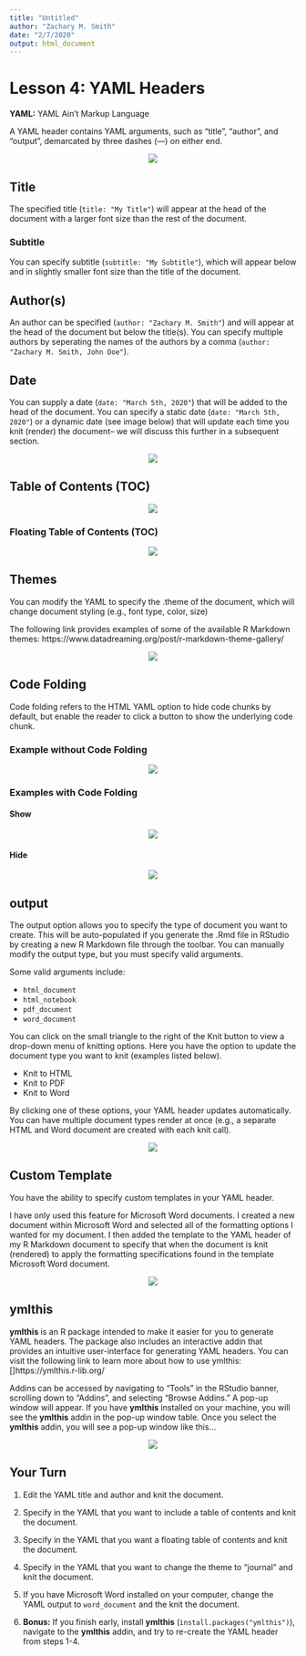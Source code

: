 ```yaml
---
title: "Untitled"
author: "Zachary M. Smith"
date: "2/7/2020"
output: html_document
---
```


# Lesson 4: YAML Headers

__YAML:__ YAML Ain’t Markup Language

A YAML header contains YAML arguments, such as "title", "author", and "output", demarcated by three dashes (---) on either end.

<center>
![](images/rmarkdown/yaml_1.png)
</center>

## Title

The specified title (`title: "My Title"`) will appear at the head of the document with a larger font size than the rest of the document.

### Subtitle

You can specify subtitle (`subtitle: "My Subtitle"`), which will appear below and in slightly smaller font size than the title of the document.

## Author(s)

An author can be specified (`author: "Zachary M. Smith"`) and will appear at the head of the document but below the title(s). You can specify multiple authors by seperating the names of the authors by a comma (`author: "Zachary M. Smith, John Doe"`).

## Date

You can supply a date (`date: "March 5th, 2020"`) that will be added to the head of the document. You can specify a static date (`date: "March 5th, 2020"`) or a dynamic date (see image below) that will update each time you knit (render) the document-- we will discuss this further in a subsequent section.

<center>
![](images/rmarkdown/yaml_dynamic-date.png)
</center>

## Table of Contents (TOC)

<center>
![](images/rmarkdown/yaml_2.png)
</center>

### Floating Table of Contents (TOC)

<center>
![](images/rmarkdown/yaml_3.png)
</center>

## Themes

You can modify the YAML to specify the .theme of the document, which will change document styling (e.g., font type, color, size)

The following link provides examples of some of the available R Markdown themes: https://www.datadreaming.org/post/r-markdown-theme-gallery/


<center>
![](images/rmarkdown/yaml_4.png)
</center>

## Code Folding

Code folding refers to the HTML YAML option to hide code chunks by default, but enable the reader to click a button to show the underlying code chunk.

### Example without Code Folding

<center>
![](images/rmarkdown/folding_non.png)
</center>

### Examples with Code Folding

#### Show

<center>
![](images/rmarkdown/folding_show.png)
</center>

#### Hide

<center>
![](images/rmarkdown/folding_hide.png)
</center>

## output

The output option allows you to specify the type of document you want to create. This will be auto-populated if you generate the .Rmd file in RStudio by creating a new R Markdown file through the toolbar. You can manually modify the output type, but you must specify valid arguments.

Some valid arguments include:

* `html_document`
* `html_notebook`
* `pdf_document`
* `word_document`

You can click on the small triangle to the right of the Knit button to view a drop-down menu of knitting options. Here you have the option to update the document type you want to knit (examples listed below).

* Knit to HTML
* Knit to PDF
* Knit to Word

By clicking one of these options, your YAML header updates automatically. You can have multiple document types render at once (e.g., a separate HTML and Word document are created with each knit call).  

<center>
![](images/rmarkdown/yaml-two-outputs.png)
</center>

## Custom Template

You have the ability to specify custom templates in your YAML header. 

I have only used this feature for Microsoft Word documents. I created a new document within Microsoft Word and selected all of the formatting options I wanted for my document. I then added the template to the YAML header of my R Markdown document to specify that when the document is knit (rendered) to apply the formatting specifications found in the template Microsoft Word document.

<center>
![](images/rmarkdown/yaml_word-template.png)
</center>

## ymlthis

__ymlthis__ is an R package intended to make it easier for you to generate YAML headers. The package also includes an interactive addin that provides an intuitive user-interface for generating YAML headers. You can visit the following link to learn more about how to use ymlthis: []https://ymlthis.r-lib.org/

Addins can be accessed by navigating to "Tools" in the RStudio banner, scrolling down to "Addins", and selecting "Browse Addins." A pop-up window will appear. If you have __ymlthis__ installed on your machine, you will see the __ymlthis__ addin in the pop-up window table. Once you select the __ymlthis__ addin, you will see a pop-up window like this...

<center>
![](images/rmarkdown/ymlthis_popup.png)
</center>

## Your Turn

1. Edit the YAML title and author and knit the document.
2. Specify in the YAML that you want to include a table of contents and knit the document.
3. Specify in the YAML that you want a floating table of contents and knit the document.
4. Specify in the YAML that you want to change the theme to "journal" and knit the document.
5. If you have Microsoft Word installed on your computer, change the YAML output to `word_document` and the knit the document.

6. __Bonus:__ If you finish early, install __ymlthis__ (`install.packages("ymlthis")`), navigate to the __ymlthis__ addin, and try to re-create the YAML header from steps 1-4.